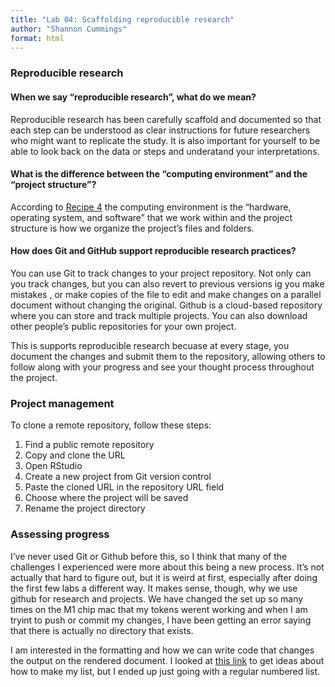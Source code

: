 ```yaml
---
title: "Lab 04: Scaffolding reproducible research"
author: "Shannon Cummings"
format: html
---
```


### Reproducible research

#### When we say "reproducible research", what do we mean?

Reproducible research has been carefully scaffold and documented so that each step can be understood as clear instructions for future researchers who might want to replicate the study. It is also important for yourself to be able to look back on the data or steps and underatand your interpretations.

#### What is the difference between the "computing environment" and the "project structure"?

According to [Recipe 4](https://qtalr.github.io/qtalrkit/articles/recipe-4.html?q=computing%20environment#summary) the computing environment is the "hardware, operating system, and software" that we work within and the project structure is how we organize the project's files and folders. 

#### How does Git and GitHub support reproducible research practices?

You can use Git to track changes to your project repository. Not only can you track changes, but you can also revert to previous versions ig you make mistakes , or make copies of the file to edit and make changes on a parallel document without changing the original. Github is a cloud-based repository where you can store and track multiple projects. You can also download other people's public repositories for your own project. 

This is supports reproducible research becuase at every stage, you document the changes and submit them to the repository, allowing others to follow along with your progress and see your thought process throughout the project. 

### Project management

To clone a remote repository, follow these steps:

1. Find a public remote repository
2. Copy and clone the URL
3. Open RStudio
4. Create a new project from Git version control
5. Paste the cloned URL in the repository URL field
6. Choose where the project will be saved
7. Rename the project directory

### Assessing progress

I've never used Git or Github before this, so I think that many of the challenges I experienced were more about this being a new process. It's not actually that hard to figure out, but it is weird at first, especially after doing the first few labs a different way. It makes sense, though, why we use github for research and projects. We have changed the set up so many times on the M1 chip mac that my tokens werent working and when I am tryint to push or commit my changes, I have been getting an error saying that there is actually no directory that exists. 

I am interested in the formatting and how we can write code that changes the output on the rendered document. I looked at [this link](https://quarto.org/docs/authoring/markdown-basics.html) to get ideas about how to make my list, but I ended up just going with a regular numbered list. 
